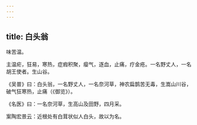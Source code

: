 ```yaml
---
---
---
```

title: 白头翁
---



味苦温。

主温疟，狂易，寒热，症瘕积聚，瘿气，逐血，止痛，疗金疮。一名野丈人，一名胡王使者。生山谷。

《吴普》曰：白头翁，一名野丈人，一名奈河草，神农扁鹊苦无毒，生嵩山川谷，破气狂寒热，止痛（《御览》）。

《名医》曰：一名奈河草，生高山及田野，四月采。

案陶宏景云：近根处有白茸状似人白头，故以为名。
